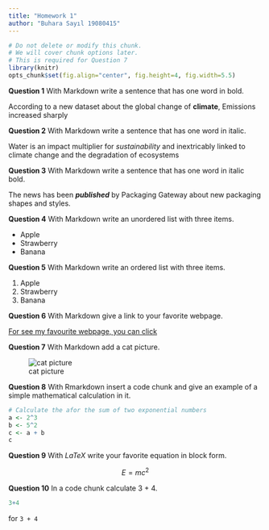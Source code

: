 ```yaml
---
title: "Homework 1"
author: "Buhara Sayıl 19080415"
---
```


```r
# Do not delete or modify this chunk.
# We will cover chunk options later.
# This is required for Question 7
library(knitr)
opts_chunk$set(fig.align="center", fig.height=4, fig.width=5.5)
```

**Question 1** With Markdown write a sentence that has one word in bold.

According to a new dataset about the global change of __climate__, Emissions increased sharply 

**Question 2** With Markdown write a sentence that has one word in italic.

Water is an impact multiplier for _sustainability_ and inextricably linked to climate change and the degradation of ecosystems

**Question 3** With Markdown write a sentence that has one word in italic bold.

The news has been ***published*** by Packaging Gateway about new packaging shapes and styles.

**Question 4** With Markdown write an unordered list with three items.

- Apple
- Strawberry
- Banana

**Question 5** With Markdown write an ordered list with three items.

1. Apple 
2. Strawberry
3. Banana

**Question 6** With Markdown give a link to your favorite webpage.

[For see my favourite webpage, you can click](https://chat.openai.com/chat)

**Question 7** With Markdown add a cat picture.

![cat picture](pexels-pixabay-45201.jpg) 

**Question 8** With Rmarkdown insert a code chunk and give an example of a simple mathematical calculation in it.

```r
# Calculate the afor the sum of two exponential numbers 
a <- 2^3
b <- 5^2
c <- a + b
c
```


**Question 9** With $LaTeX$ write your favorite equation in block form.

$$
E = mc^2
$$

**Question 10** In a code chunk calculate 3 + 4.

```r
3+4
```
for `3 + 4`
